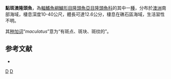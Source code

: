 {{Speciesbox
| taxon = Austrolabrus maculatus
| binomial_authority = [[Macleay|Macleay]], 1881
| status = LC
| status_system = IUCN3.1
| status_ref = <ref>Russell, B. 2010. ''[http://www.iucnredlist.org/details/187491/0 Austrolabrus maculatus]''. In: IUCN 2013. IUCN Red List of Threatened Species. Version 2013.1. <[http://www.iucnredlist.org www.iucnredlist.org]  {{webarchive|url=https://web.archive.org/web/20140627000000/http://www.iucnredlist.org/ |date=June 27, 2014  }}>. Downloaded on 31 October 2013.</ref>
| image = Austrolabrus_maculatus.jpg
| synonyms = *''Labrichthys maculata''<br /><small>Macleay, 1881</small>
*''Australabrus maculatus''<br /><small>Macleay, 1881</small>
}}

'''點斑澳隆頭魚'''，為[[輻鰭魚綱|輻鰭魚綱]][[鱸形目|鱸形目]][[隆頭魚亞目|隆頭魚亞目]][[隆頭魚科|隆頭魚科]]的其中一[[種|種]]，分布於[[澳洲|澳洲]]南部海域，棲息深度10-40公尺，體長可達12.6公分，棲息在礁石區海域，生活習性不明。

其[[种加词|种加词]]“''maculatus''”意为“有斑点、斑块、斑纹的”。

==参考文献==
{{reflist}}
*{{FishBase_species|genus=Austrolabrus|species=maculatus |year=2013|month=8}}

{{鱸形目小作品}}
{{taxonbar}}
[[Category:澳隆頭魚屬|D]]
[[Category:1881年描述的鱼类|D]]